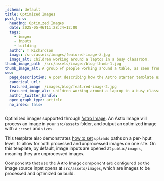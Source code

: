 ```yaml
---
_schema: default
title: Optimized Images
post_hero:
  heading: Optimized Images
  date: 2025-05-06T11:28:34+12:00
  tags:
    - images
    - inputs
    - building
  author: T Richardson
  image: /src/assets/images/featured-image-2.jpg
  image_alt: Children working around a laptop in a busy classroom.
thumb_image_path: /src/assets/images/blog-thumb-1.jpg
thumb_image_alt: A group of people working around a table, as seen from above
seo:
  page_description: A post describing how the Astro starter template uses optimized images.
  canonical_url:
  featured_image: /images/blog/featured-image-2.jpg
  featured_image_alt: Children working around a laptop in a busy classroom.
  author_twitter_handle:
  open_graph_type: article
  no_index: false
---
```

Optimized images supported through [Astro Image](https://docs.astro.build/en/guides/images/#image--astroassets). An Astro Image will process an image in your `src/assets` folder, and output an optimized image with a `srcset` and `sizes`.

This template also demonstrates [how to set](https://cloudcannon.com/documentation/articles/adjusting-the-uploads-path/) `uploads` paths on a per-input level, to allow for both processed and unprocessed images on one site. On this template, by default, image inputs are opened at `public/images`, meaning they are unprocessed images.

Components that use the Astro Image component are configured so the image source input opens at `src/assets/images`, which are images to be processed and optimized on build.